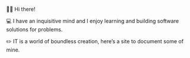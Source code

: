 👋🏻 Hi there! 

💻 I have an inquisitive mind and I enjoy learning and building software solutions for problems.

✏️ IT is a world of boundless creation, here’s a site to document some of mine.